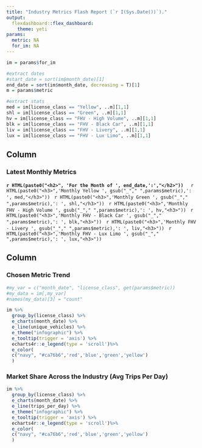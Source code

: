 ---
title: "Industry Metrics Flash Report (`r I(Sys.Date())`)."
output: 
  flexdashboard::flex_dashboard:
    theme: yeti
params:
  metric: NA
  for_im: NA
---
```{r,echo=FALSE}
im = params$for_im

#extract dates
#start_date = sort(im$month_date)[1]
end_date = sort(im$month_date, decreasing = T)[1]
m = params$metric

#extract stats
med = im[license_class == "Yellow", ..m][1,1]
shl = im[license_class == "Green", ..m][1,1]
hv = im[license_class == "FHV - High Volume", ..m][1,1]
blk = im[license_class == "FHV - Black Car", ..m][1,1]
liv = im[license_class == "FHV - Livery", ..m][1,1]
lux = im[license_class == "FHV - Lux Limo", ..m][1,1]

```  

    
Column {data-width=350}
-------------------------------------


### Latest Monthly Metrics {data-height=800}
**`r HTML(paste0("<h2>", 'For the Month of ', end_date,':',"</h2>"))`**
\  
\  
`r HTML(paste0("<h3>",'Monthly Yellow ', gsub("_"," ",params$metric),': ', med,"</h3>"))`
\  
`r HTML(paste0("<h3>",'Monthly Green ', gsub("_"," ",params$metric),': ', shl,"</h3>"))`
\  
`r HTML(paste0("<h3>",'Monthly FHV - High Volume ', gsub("_"," ",params$metric),': ', hv,"<h3>"))`
\  
`r HTML(paste0("<h3>",'Monthly FHV - Black Car ', gsub("_"," ",params$metric),': ', blk,"<h3>"))`
\  
`r HTML(paste0("<h3>",'Monthly FHV - Livery ', gsub("_"," ",params$metric),': ', liv,"<h3>"))`
\  
`r HTML(paste0("<h3>",'Monthly FHV - Lux Limo ', gsub("_"," ",params$metric),': ', lux,"<h3>"))`

Column {data-width=500}
-------------------------------------

### Chosen Metric Trend {data-height=500}

```{r}

#my_var = c("month_date", "license_class", get(params$metric))
#my_data = im[,my_var]
#names(my_data)[3] = "count"

im %>%
  group_by(license_class) %>%
  e_charts(month_date) %>%
  e_line(unique_vehicles) %>%
  e_theme("infographic") %>%
  e_tooltip(trigger = 'axis') %>%
  echarts4r::e_legend(type = 'scroll')%>%
  e_color(
  c("navy", "#ca76b6",'red','blue','green','yellow')
  )
```


### Market Share Across the Industry (Avg Trips Per Day) {data-height=500}

```{r}
im %>%
  group_by(license_class) %>%
  e_charts(month_date) %>%
  e_line(trips_per_day) %>%
  e_theme("infographic") %>%
  e_tooltip(trigger = 'axis') %>%
  echarts4r::e_legend(type = 'scroll')%>%
  e_color(
  c("navy", "#ca76b6",'red','blue','green','yellow')
  )
```


